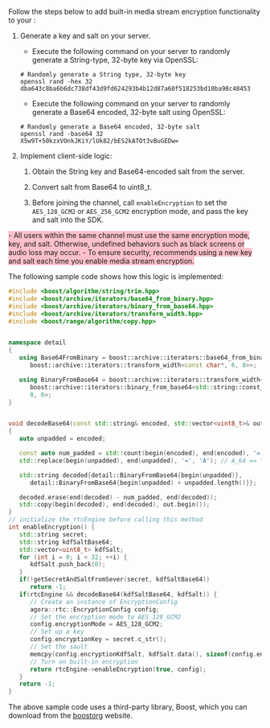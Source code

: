 <PlatformWrapper platform="windows">

Follow the steps below to add built-in media stream encryption functionality to your <Vpl k="CLIENT" /> :

1. Generate a key and salt on your server.

    - Execute the following command on your server to randomly generate a String-type, 32-byte key via OpenSSL:
    ```shell
    # Randomly generate a String type, 32-byte key
    openssl rand -hex 32
    dba643c8ba6b6dc738df43d9fd624293b4b12d87a60f518253bd10ba98c48453
    ```
    - Execute the following command on your server to randomly generate a Base64 encoded, 32-byte salt using OpenSSL:
    ```shell
    # Randomly generate a Base64 encoded, 32-byte salt
    openssl rand -base64 32
    X5w9T+50kzxVOnkJKiY/lUk82/bES2kATOt3vBuGEDw=
    ```
1. Implement client-side logic:

    1. Obtain the String key and Base64-encoded salt from the server.

    1. Convert salt from Base64 to uint8_t.

    1. Before joining the channel, call `enableEncryption` to set the `AES_128_GCM2` or `AES_256_GCM2` encryption mode, and pass the key and salt into the SDK.

<Admonition type="caution" title="note" style="background-color:pink">
- All users within the same channel must use the same encryption mode, key, and salt. Otherwise, undefined behaviors such as black screens or audio loss may occur.
- To ensure security, <Vg k="COMPANY" /> recommends using a new key and salt each time you enable media stream encryption.
</Admonition>

The following sample code shows how this logic is implemented:
```cpp
#include <boost/algorithm/string/trim.hpp>
#include <boost/archive/iterators/base64_from_binary.hpp>
#include <boost/archive/iterators/binary_from_base64.hpp>
#include <boost/archive/iterators/transform_width.hpp>
#include <boost/range/algorithm/copy.hpp>


namespace detail
{
   using Base64FromBinary = boost::archive::iterators::base64_from_binary<
      boost::archive::iterators::transform_width<const char*, 6, 8>>;

   using BinaryFromBase64 = boost::archive::iterators::transform_width<
      boost::archive::iterators::binary_from_base64<std::string::const_iterator>,
      8, 6>;
}


void decodeBase64(const std::string& encoded, std::vector<uint8_t>& out)
{
   auto unpadded = encoded;

   const auto num_padded = std::count(begin(encoded), end(encoded), '=');
   std::replace(begin(unpadded), end(unpadded), '=', 'A'); // A_64 == \0

   std::string decoded{detail::BinaryFromBase64{begin(unpadded)},
      detail::BinaryFromBase64{begin(unpadded) + unpadded.length()}};

   decoded.erase(end(decoded) - num_padded, end(decoded));
   std::copy(begin(decoded), end(decoded), out.begin());
}
// initialize the rtcEngine before calling this method
int enableEncryption() {
   std::string secret;
   std::string kdfSaltBase64;
   std::vector<uint8_t> kdfSalt;
   for (int i = 0; i < 32; ++i) {
      kdfSalt.push_back(0);
   }
   if(!getSecretAndSaltFromSever(secret, kdfSaltBase64))
      return -1;
   if(rtcEngine && decodeBase64(kdfSaltBase64, kdfSalt)) {
      // Create an instance of EncryptionConfig
      agora::rtc::EncryptionConfig config;
      // Set the encryption mode to AES_128_GCM2
      config.encryptionMode = AES_128_GCM2;
      // Set up a key
      config.encryptionKey = secret.c_str();
      // Set the sault
      memcpy(config.encryptionKdfSalt, kdfSalt.data(), sizeof(config.encryptionKdfSalt));
      // Turn on built-in encryption
      return rtcEngine->enableEncryption(true, config);
   }
   return -1;
}
```
The above sample code uses a third-party library, Boost, which you can download from the [boostorg](https://boostorg.jfrog.io/artifactory/main/release/) website.
</PlatformWrapper>